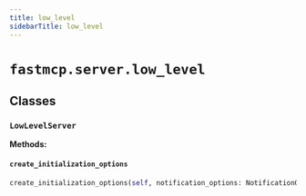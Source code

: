 ```yaml
---
title: low_level
sidebarTitle: low_level
---
```


# `fastmcp.server.low_level`

## Classes

### `LowLevelServer` <sup><a href="https://github.com/Maxi91f/fastmcp/blob/main/src/fastmcp/server/low_level.py#L14" target="_blank"><Icon icon="github" style="width: 14px; height: 14px;" /></a></sup>

**Methods:**

#### `create_initialization_options` <sup><a href="https://github.com/Maxi91f/fastmcp/blob/main/src/fastmcp/server/low_level.py#L24" target="_blank"><Icon icon="github" style="width: 14px; height: 14px;" /></a></sup>

```python
create_initialization_options(self, notification_options: NotificationOptions | None = None, experimental_capabilities: dict[str, dict[str, Any]] | None = None, **kwargs: Any) -> InitializationOptions
```
